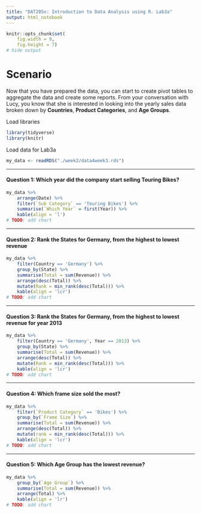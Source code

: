 ```yaml
---
title: "DAT205x: Introduction to Data Analysis using R. Lab3a"
output: html_notebook
---
```


```r
knitr::opts_chunk$set(
    fig.width = 9,
    fig.height = 7)
# hide output
```

# Scenario

Now that you have prepared the data, you can start to create pivot tables to aggregate the data and create some reports. From your conversation with Lucy, you know that she is interested in looking into the yearly sales data broken down by **Countries**, **Product Categories**, and **Age Groups**.

Load libraries
```r
library(tidyverse)
library(knitr)
```
Load data for Lab3a
```r
my_data <- readRDS("./week2/data4week3.rds")
```

---

#### **Question 1:** Which year did the company start selling Touring Bikes?
```r
my_data %>%
    arrange(Date) %>%
    filter(`Sub Category` == 'Touring Bikes') %>%
    summarise(`Which Year` = first(Year)) %>%
    kable(align = 'l')
# TODO: add chart
```

---

#### **Question 2:** Rank the States for Germany, from the highest to lowest revenue

```r
my_data %>%
    filter(Country == 'Germany') %>%
    group_by(State) %>%
    summarise(Total = sum(Revenue)) %>%
    arrange(desc(Total)) %>%
    mutate(Rank = min_rank(desc(Total))) %>%
    kable(align = 'lcr')
# TODO: add chart
```

---

#### **Question 3:** Rank the States for Germany, from the highest to lowest revenue for year 2013
```r
my_data %>%
    filter(Country == 'Germany', Year == 2013) %>%
    group_by(State) %>%
    summarise(Total = sum(Revenue)) %>%
    arrange(desc(Total)) %>%
    mutate(Rank = min_rank(desc(Total))) %>%
    kable(align = 'lcr')
# TODO: add chart
```

---

#### **Question 4:** Which frame size sold the most?
```r
my_data %>%
    filter(`Product Category` == 'Bikes') %>%
    group_by(`Frame Size`) %>%
    summarise(Total = sum(Revenue)) %>%
    arrange(desc(Total)) %>%
    mutate(rank = min_rank(desc(Total))) %>%
    kable(align = 'lcr')
# TODO: add chart
```

---

#### **Question 5:** Which Age Group has the lowest revenue?
```r
my_data %>%
    group_by(`Age Group`) %>%
    summarise(Total = sum(Revenue)) %>%
    arrange(Total) %>%
    kable(align = 'lr')
# TODO: add chart
```